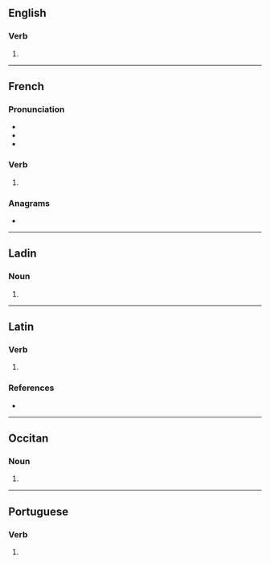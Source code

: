 {{also|cassés}}

==English==

===Verb===
{{head|en|verb form}}

# {{en-third-person singular of|cass}}

----

==French==

===Pronunciation===
* {{fr-IPA}}
* {{audio|fr|LL-Q150 (fra)-Lyokoï-casses.wav|Audio}}
* {{rhymes|fr|as}}

===Verb===
{{head|fr|verb form}}

# {{inflection of|fr|casser||2|s|pres|ind//sub}}

===Anagrams===
* {{l|fr|cessas}}

----

==Ladin==

===Noun===
{{head|lld|noun form}}

# {{plural of|lld|cassa}}

----

==Latin==

===Verb===
{{la-verb-form|cassēs}}

# {{inflection of|la|cassō||2|s|pres|act|sub}}

===References===
* {{R:L&S}}

----

==Occitan==

===Noun===
{{head|oc|noun form}}

# {{plural of|oc|casse}}

----

==Portuguese==

===Verb===
{{head|pt|verb form}}

# {{pt-verb form of|cassar}}